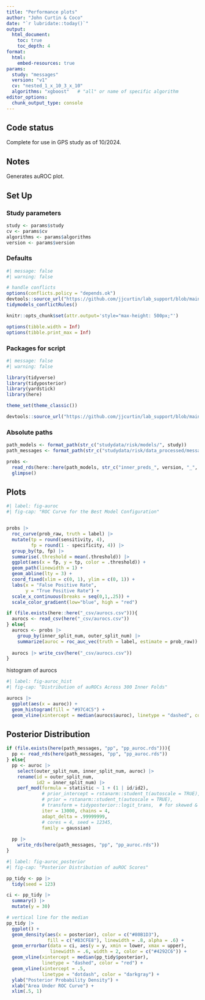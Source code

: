 ```yaml
---
title: "Performance plots"
author: "John Curtin & Coco"
date: "`r lubridate::today()`"
output: 
  html_document:
    toc: true 
    toc_depth: 4
format:
  html:
    embed-resources: true
params:
  study: "messages"
  version: "v1"
  cv: "nested_1_x_10_3_x_10"
  algorithms: "xgboost"   # "all" or name of specific algorithm
editor_options: 
  chunk_output_type: console
---
```


## Code status

Complete for use in GPS study as of 10/2024.

## Notes

Generates auROC plot.

## Set Up


### Study parameters
```r
study <- params$study
cv <- params$cv
algorithms <- params$algorithms
version <- params$version
```

### Defaults
```r
#| message: false
#| warning: false

# handle conflicts
options(conflicts.policy = "depends.ok")
devtools::source_url("https://github.com/jjcurtin/lab_support/blob/main/fun_ml.R?raw=true")
tidymodels_conflictRules()

knitr::opts_chunk$set(attr.output='style="max-height: 500px;"')

options(tibble.width = Inf)
options(tibble.print_max = Inf)
```

### Packages for script
```r
#| message: false
#| warning: false

library(tidyverse)
library(tidyposterior)
library(yardstick)
library(here)

theme_set(theme_classic())

devtools::source_url("https://github.com/jjcurtin/lab_support/blob/main/format_path.R?raw=true")
```


### Absolute paths
```r
path_models <- format_path(str_c("studydata/risk/models/", study))
path_messages <- format_path(str_c("studydata/risk/data_processed/messages"))
```


```r
probs <- 
  read_rds(here::here(path_models, str_c("inner_preds_", version, "_", cv, ".rds"))) |> 
  glimpse()
```


## Plots

```r
#| label: fig-auroc
#| fig-cap: "ROC Curve for the Best Model Configuration"


probs |> 
  roc_curve(prob_raw, truth = label) |> 
  mutate(tp = round(sensitivity, 4),
         fp = round(1 - specificity, 4)) |>
  group_by(tp, fp) |> 
  summarise(.threshold = mean(.threshold)) |> 
  ggplot(aes(x = fp, y = tp, color = .threshold)) +
  geom_path(linewidth = 1) +
  geom_abline(lty = 3) +
  coord_fixed(xlim = c(0, 1), ylim = c(0, 1)) +
  labs(x = "False Positive Rate",
       y = "True Positive Rate") +
  scale_x_continuous(breaks = seq(0,1,.25)) +
  scale_color_gradient(low="blue", high = "red")
```

```r
if (file.exists(here::here("_csv/aurocs.csv"))){
  aurocs <- read_csv(here("_csv/aurocs.csv"))
} else{
  aurocs <- probs |> 
    group_by(inner_split_num, outer_split_num) |> 
    summarize(auroc = roc_auc_vec(truth = label, estimate = prob_raw))
  
  aurocs |> write_csv(here("_csv/aurocs.csv"))
}
```

histogram of aurocs
```r
#| label: fig-auroc_hist
#| fig-cap: "Distribution of auROCs Across 300 Inner Folds"

aurocs |> 
  ggplot(aes(x = auroc)) +
  geom_histogram(fill = "#97C4C5") +
  geom_vline(xintercept = median(aurocs$auroc), linetype = "dashed", color = "red")
```

## Posterior Distribution

```r
if (file.exists(here(path_messages, "pp", "pp_auroc.rds"))){
  pp <- read_rds(here(path_messages, "pp", "pp_auroc.rds"))
} else{
  pp <- auroc |> 
    select(outer_split_num, inner_split_num, auroc) |> 
    rename(id = outer_split_num,
           id2 = inner_split_num) |> 
    perf_mod(formula = statistic ~ 1 + (1 | id/id2),
             # prior_intercept = rstanarm::student_t(autoscale = TRUE),
             # prior = rstanarm::student_t(autoscale = TRUE),
             # transform = tidyposterior::logit_trans,  # for skewed & bounded AUC
             iter = 13000, chains = 4,
             adapt_delta = .99999999,
             # cores = 4, seed = 12345,
             family = gaussian)
  
  pp |> 
    write_rds(here(path_messages, "pp", "pp_auroc.rds"))
}

```

```r
#| label: fig-auroc_posterior
#| fig-cap: "Posterior Distribution of auROC Scores"

pp_tidy <- pp |> 
  tidy(seed = 123)

ci <- pp_tidy |> 
  summary() |> 
  mutate(y = 30)

# vertical line for the median
pp_tidy |> 
  ggplot() + 
  geom_density(aes(x = posterior), color = c("#80B1D3"), 
               fill = c("#B3CFE8"), linewidth = .8, alpha = .6) +
  geom_errorbar(data = ci, aes(y = y, xmin = lower, xmax = upper), 
                linewidth = .6, width = 2, color = c("#4292C6")) +
  geom_vline(xintercept = median(pp_tidy$posterior), 
             linetype = "dashed", color = "red") +
  geom_vline(xintercept = .5, 
             linetype = "dotdash", color = "darkgray") +
  ylab("Posterior Probability Density") +
  xlab("Area Under ROC Curve") +
  xlim(.5, 1)
```

